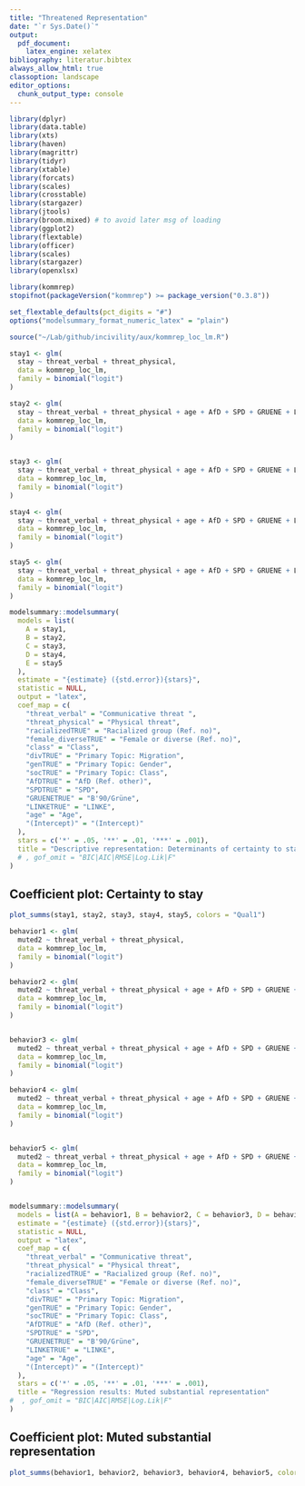 ```yaml
---
title: "Threatened Representation"
date: "`r Sys.Date()`"
output:
  pdf_document:
    latex_engine: xelatex
bibliography: literatur.bibtex
always_allow_html: true
classoption: landscape
editor_options: 
  chunk_output_type: console
---
```


\newpage

```r
library(dplyr)
library(data.table)
library(xts)
library(haven)
library(magrittr)
library(tidyr)
library(xtable)
library(forcats)
library(scales)
library(crosstable)
library(stargazer)
library(jtools)
library(broom.mixed) # to avoid later msg of loading
library(ggplot2)
library(flextable)
library(officer)
library(scales)
library(stargazer)
library(openxlsx)

library(kommrep)
stopifnot(packageVersion("kommrep") >= package_version("0.3.8"))
```

```r
set_flextable_defaults(pct_digits = "#")
options("modelsummary_format_numeric_latex" = "plain")
```

```r
source("~/Lab/github/incivility/aux/kommrep_loc_lm.R")
```



```r
stay1 <- glm(
  stay ~ threat_verbal + threat_physical,
  data = kommrep_loc_lm,
  family = binomial("logit")
)

stay2 <- glm(
  stay ~ threat_verbal + threat_physical + age + AfD + SPD + GRUENE + LINKE,
  data = kommrep_loc_lm,
  family = binomial("logit")
)


stay3 <- glm(
  stay ~ threat_verbal + threat_physical + age + AfD + SPD + GRUENE + LINKE + female_diverse + class,
  data = kommrep_loc_lm,
  family = binomial("logit")
)

stay4 <- glm(
  stay ~ threat_verbal + threat_physical + age + AfD + SPD + GRUENE + LINKE + female_diverse + class + racialized,
  data = kommrep_loc_lm,
  family = binomial("logit")
)

stay5 <- glm(
  stay ~ threat_verbal + threat_physical + age + AfD + SPD + GRUENE + LINKE + female_diverse + class + racialized + soc + gen + div,
  data = kommrep_loc_lm,
  family = binomial("logit")
)

modelsummary::modelsummary(
  models = list(
    A = stay1,
    B = stay2,
    C = stay3,
    D = stay4,
    E = stay5
  ),
  estimate = "{estimate} ({std.error}){stars}",
  statistic = NULL,
  output = "latex",
  coef_map = c(
    "threat_verbal" = "Communicative threat ",
    "threat_physical" = "Physical threat",
    "racializedTRUE" = "Racialized group (Ref. no)",
    "female_diverseTRUE" = "Female or diverse (Ref. no)",
    "class" = "Class",
    "divTRUE" = "Primary Topic: Migration",
    "genTRUE" = "Primary Topic: Gender",
    "socTRUE" = "Primary Topic: Class",
    "AfDTRUE" = "AfD (Ref. other)",
    "SPDTRUE" = "SPD",
    "GRUENETRUE" = "B'90/Grüne",
    "LINKETRUE" = "LINKE",
    "age" = "Age",
    "(Intercept)" = "(Intercept)"
  ),
  stars = c('*' = .05, '**' = .01, '***' = .001),
  title = "Descriptive representation: Determinants of certainty to stay"
  # , gof_omit = "BIC|AIC|RMSE|Log.Lik|F"
)
```


\newpage

## Coefficient plot: Certainty to stay

```r
plot_summs(stay1, stay2, stay3, stay4, stay5, colors = "Qual1")
```


\newpage

```r
behavior1 <- glm(
  muted2 ~ threat_verbal + threat_physical,
  data = kommrep_loc_lm,
  family = binomial("logit")
)

behavior2 <- glm(
  muted2 ~ threat_verbal + threat_physical + age + AfD + SPD + GRUENE + LINKE,
  data = kommrep_loc_lm,
  family = binomial("logit")
)


behavior3 <- glm(
  muted2 ~ threat_verbal + threat_physical + age + AfD + SPD + GRUENE + LINKE + female_diverse + class,
  data = kommrep_loc_lm,
  family = binomial("logit")
)

behavior4 <- glm(
  muted2 ~ threat_verbal + threat_physical + age + AfD + SPD + GRUENE + LINKE + female_diverse + class + racialized,
  data = kommrep_loc_lm,
  family = binomial("logit")
)


behavior5 <- glm(
  muted2 ~ threat_verbal + threat_physical + age + AfD + SPD + GRUENE + LINKE + female_diverse + class + racialized + soc + gen + div,
  data = kommrep_loc_lm,
  family = binomial("logit")
)


modelsummary::modelsummary(
  models = list(A = behavior1, B = behavior2, C = behavior3, D = behavior4, E = behavior5),
  estimate = "{estimate} ({std.error}){stars}",
  statistic = NULL,
  output = "latex",
  coef_map = c(
    "threat_verbal" = "Communicative threat",
    "threat_physical" = "Physical threat",
    "racializedTRUE" = "Racialized group (Ref. no)",
    "female_diverseTRUE" = "Female or diverse (Ref. no)",
    "class" = "Class",
    "divTRUE" = "Primary Topic: Migration",
    "genTRUE" = "Primary Topic: Gender",
    "socTRUE" = "Primary Topic: Class",
    "AfDTRUE" = "AfD (Ref. other)",
    "SPDTRUE" = "SPD",
    "GRUENETRUE" = "B'90/Grüne",
    "LINKETRUE" = "LINKE",
    "age" = "Age",
    "(Intercept)" = "(Intercept)"
  ),
  stars = c('*' = .05, '**' = .01, '***' = .001),
  title = "Regression results: Muted substantial representation"
#  , gof_omit = "BIC|AIC|RMSE|Log.Lik|F"
)
```


\newpage

## Coefficient plot: Muted substantial representation

```r
plot_summs(behavior1, behavior2, behavior3, behavior4, behavior5, colors = "Qual1")
```


